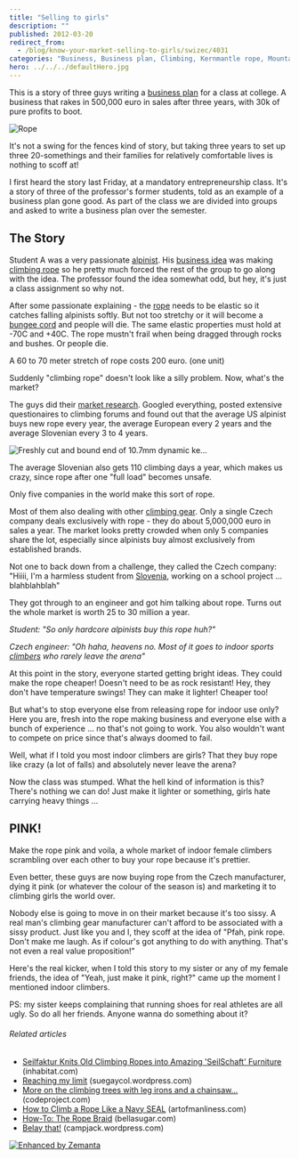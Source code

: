 ```yaml
---
title: "Selling to girls"
description: ""
published: 2012-03-20
redirect_from:
  - /blog/know-your-market-selling-to-girls/swizec/4031
categories: "Business, Business plan, Climbing, Kernmantle rope, Mountaineering, Recreation, Rope, Slovenia, Uncategorized"
hero: ../../../defaultHero.jpg
---
```


This is a story of three guys writing a [business plan](http://en.wikipedia.org/wiki/Business_plan "Business plan") for a class at college. A business that rakes in 500,000 euro in sales after three years, with 30k of pure profits to boot.

![Rope](https://farm6.static.flickr.com/5180/5467353405_e3671da8ab_m.jpg "Rope")

It's not a swing for the fences kind of story, but taking three years to set up three 20-somethings and their families for relatively comfortable lives is nothing to scoff at!

I first heard the story last Friday, at a mandatory entrepreneurship class. It's a story of three of the professor's former students, told as an example of a business plan gone good. As part of the class we are divided into groups and asked to write a business plan over the semester.

## The Story

Student A was a very passionate [alpinist](http://en.wikipedia.org/wiki/Mountaineering "Mountaineering"). His [business idea](http://en.wikipedia.org/wiki/Business_idea "Business idea") was making [climbing rope](http://en.wikipedia.org/wiki/Kernmantle_rope "Kernmantle rope") so he pretty much forced the rest of the group to go along with the idea. The professor found the idea somewhat odd, but hey, it's just a class assignment so why not.

After some passionate explaining - the [rope](http://en.wikipedia.org/wiki/Rope "Rope") needs to be elastic so it catches falling alpinists softly. But not too stretchy or it will become a [bungee cord](http://en.wikipedia.org/wiki/Bungee_cord "Bungee cord") and people will die. The same elastic properties must hold at -70C and +40C. The rope mustn't frail when being dragged through rocks and bushes. Or people die.

A 60 to 70 meter stretch of rope costs 200 euro. (one unit)

Suddenly "climbing rope" doesn't look like a silly problem. Now, what's the market?

The guys did their [market research](http://en.wikipedia.org/wiki/Market_research "Market research"). Googled everything, posted extensive questionaires to climbing forums and found out that the average US alpinist buys new rope every year, the average European every 2 years and the average Slovenian every 3 to 4 years.

![Freshly cut and bound end of 10.7mm dynamic ke...](./img/Freshly-cut-and-bound-end-of-107mm-dynamic-ke2a7a84.jpeg "Freshly cut and bound end of 10.7mm dynamic ke...")

The average Slovenian also gets 110 climbing days a year, which makes us crazy, since rope after one "full load" becomes unsafe.

Only five companies in the world make this sort of rope.

Most of them also dealing with other [climbing gear](http://en.wikipedia.org/wiki/Rock-climbing_equipment "Rock-climbing equipment"). Only a single Czech company deals exclusively with rope - they do about 5,000,000 euro in sales a year. The market looks pretty crowded when only 5 companies share the lot, especially since alpinists buy almost exclusively from established brands.

Not one to back down from a challenge, they called the Czech company: "Hiiii, I'm a harmless student from [Slovenia](<http://maps.google.com/maps?ll=46.05,14.5&spn=10.0,10.0&q=46.05,14.5 (Slovenia)&t=h> "Slovenia"), working on a school project ... blahblahblah"

They got through to an engineer and got him talking about rope. Turns out the whole market is worth 25 to 30 million a year.

_Student: "So only hardcore alpinists buy this rope huh?"_

_Czech engineer: "Oh haha, heavens no. Most of it goes to indoor sports [climbers](http://en.wikipedia.org/wiki/Climbing "Climbing") who rarely leave the arena"_

At this point in the story, everyone started getting bright ideas. They could make the rope cheaper! Doesn't need to be as rock resistant! Hey, they don't have temperature swings! They can make it lighter! Cheaper too!

But what's to stop everyone else from releasing rope for indoor use only? Here you are, fresh into the rope making business and everyone else with a bunch of experience ... no that's not going to work. You also wouldn't want to compete on price since that's always doomed to fail.

Well, what if I told you most indoor climbers are girls? That they buy rope like crazy (a lot of falls) and absolutely never leave the arena?

Now the class was stumped. What the hell kind of information is this? There's nothing we can do! Just make it lighter or something, girls hate carrying heavy things ...

## PINK!

Make the rope pink and voila, a whole market of indoor female climbers scrambling over each other to buy your rope because it's prettier.

Even better, these guys are now buying rope from the Czech manufacturer, dying it pink (or whatever the colour of the season is) and marketing it to climbing girls the world over.

Nobody else is going to move in on their market because it's too sissy. A real man's climbing gear manufacturer can't afford to be associated with a sissy product. Just like you and I, they scoff at the idea of "Pfah, pink rope. Don't make me laugh. As if colour's got anything to do with anything. That's not even a real value proposition!"

Here's the real kicker, when I told this story to my sister or any of my female friends, the idea of "Yeah, just make it pink, right?" came up the moment I mentioned indoor climbers.

PS: my sister keeps complaining that running shoes for real athletes are all ugly. So do all her friends. Anyone wanna do something about it?

###### Related articles

- [Seilfaktur Knits Old Climbing Ropes into Amazing 'SeilSchaft' Furniture](http://inhabitat.com/seilfaktur-knits-old-climbing-ropes-into-amazing-seilschaft-furniture/) (inhabitat.com)
- [Reaching my limit](http://suegaycol.wordpress.com/2012/02/05/reaching-my-limit/) (suegaycol.wordpress.com)
- [More on the climbing trees with leg irons and a chainsaw...](http://www.codeproject.com/lounge.aspx?msg=4191593) (codeproject.com)
- [How to Climb a Rope Like a Navy SEAL](http://artofmanliness.com/2012/01/11/how-to-climb-a-rope-like-a-navy-seal/) (artofmanliness.com)
- [How-To: The Rope Braid](http://www.bellasugar.com/How--Rope-Braid-3233133) (bellasugar.com)
- [Belay that!](http://campjack.wordpress.com/2012/03/16/belay-that/) (campjack.wordpress.com)

[![Enhanced by Zemanta](https://img.zemanta.com/zemified_e.png?x-id=d4e37403-fdd7-41e5-be48-3fd72a19b34b)](http://www.zemanta.com/ "Enhanced by Zemanta")
